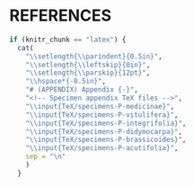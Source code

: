 # REFERENCES {-}

```{=latex}
\vspace*{-18pt}
\singlespacing
\setlength{\parskip}{12pt}
\begin{hangparas}{0.5in}{1}
```

<div id="refs"></div>

```{=latex}
\end{hangparas}
\doublespacing
```

```r
if (knitr_chunk == "latex") {
  cat(
    "\\setlength{\\parindent}{0.5in}",
    "\\setlength{\\leftskip}{0in}",
    "\\setlength{\\parskip}{12pt}",
    "\\hspace*{-0.5in}",
    "# (APPENDIX) Appendix {-}",
    "<!-- Specimen appendix TeX files -->",
    "\\input{TeX/specimens-P-medicinae}",
    "\\input{TeX/specimens-P-vitulifera}",
    "\\input{TeX/specimens-P-integrifolia}",
    "\\input{TeX/specimens-P-didymocarpa}",
    "\\input{TeX/specimens-P-brassicoides}",
    "\\input{TeX/specimens-P-acutifolia}",
    sep = "\n"
    )
  }
```

